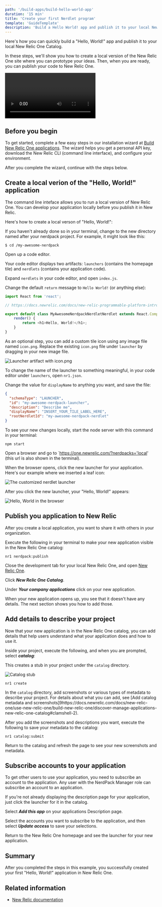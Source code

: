 ```yaml
---
path: '/build-apps/build-hello-world-app'
duration: '15 min'
title: 'Create your first Nerdlet program'
template: 'GuideTemplate'
description: 'Build a Hello World! app and publish it to your local New Relic One Catalog'
---
```

<Intro>

Here's how you can quickly build a "Hello, World!" app and publish it to your local New Relic One Catalog.

In these steps, we'll show you how to create a local version of the New Relic One site where you can prototype your ideas. Then, when you are ready, you can publish your code to New Relic One.

<Video id="ZagZfNQYJEU" type="youtube"/>


</Intro>

## Before you begin

To get started, complete a few easy steps in our installation wizard at [Build New Relic One applications](https://one.newrelic.com/launcher/developer-center.launcher?pane=eyJuZXJkbGV0SWQiOiJkZXZlbG9wZXItY2VudGVyLmRldmVsb3Blci1jZW50ZXIifQ==). The wizard helps you get a personal API key, download the New Relic CLI (command line interface), and configure your environment.

After you complete the wizard, continue with the steps below.


## Create a local verion of the "Hello, World!" application

The command line inteface allows you to run a local version of New Relic One. You can develop your application locally before you publish it in New Relic.

Here's how to create a local verson of "Hello, World!":

<Steps>

  <Step>

If you haven't already done so in your terminal, change to the new directory named after your nerdpack project. For example, it might look like this:

  ```
  $ cd /my-awesome-nerdpack
  ```
  </Step>

  <Step>

Open up a code editor.

<Important>Your code editor displays two artifacts: `launchers` (contains the homepage tile) and `nerdlets` (contains your application code).</Important>

  </Step>

  <Step>

Expand `nerdlets` in your code editor, and open `index.js`.

  </Step>

  <Step>

Change the default `return` message to `Hello World!` (or anything else):

  ```js
  import React from 'react';
  
  // https://docs.newrelic.com/docs/new-relic-programmable-platform-introduction

  export default class MyAwesomeNerdpackNerdletNerdlet extends React.Component {
      render() {
          return <h1>Hello, World!</h1>;
      }
  }
  ```

  </Step>

  <Step>

As an optional step, you can add a custom tile icon using any image file named `icon.png`. Replace the existing `icon.png` file under `launcher` by dragging in your new image file.

![Launcher artifact with icon.png](../images/create-hello-world/custom-tile.png)

  </Step>

  <Step>
  
To change the name of the launcher to something meaningful, in your code editor under `launchers`, open `nr1.json`.
    
  </Step>  
    
  <Step>

Change the value for `displayName` to anything you want, and save the file:  

  ```json
  {
    "schemaType": "LAUNCHER",
    "id": "my-awesome-nerdpack-launcher",
    "description": "Describe me",
    "displayName": "INSERT_YOUR_TILE_LABEL_HERE",
    "rootNerdletId": "my-awesome-nerdpack-nerdlet"
}
```

  </Step>

  <Step>

To see your new changes locally, start the node server with this command in your terminal:

  ```
  npm start
  ```
  </Step>

  <Step>

Open a browser and go to `https://one.newrelic.com/?nerdpacks='local' (this url is also shown in the terminal).

  </Step>

  <Step>

When the browser opens, click the new launcher for your application. Here's our example where we inserted a leaf icon:

![The customized nerdlet launcher](../images/create-hello-world/hello-world-launcher.png)

  </Step>

</Steps>

After you click the new launcher, your "Hello, World!" appears:

![Hello, World in the browser](../images/create-hello-world/hello-world-output-local.png)

## Publish you application to New Relic

After you create a local application, you want to share it with others in your organization. 


<Steps>

  <Step>

Execute the following in your terminal to make your new application visible in the New Relic One catalog:

  ```
  nr1 nerdpack:publish
  ```
  </Step>

  <Step>
  
Close the development tab for your local New Relic One, and open [New Relic One](https://one.newrelic.com).
  
  </Step>

  <Step>

Click ***New Relic One Catalog***.

  </Step>

  <Step>

Under ***Your company applications*** click on your new application.

  </Step>

</Steps>

When your new application opens up, you see that it doesn't have any details. The next section shows you how to add those.

## Add details to describe your project

Now that your new application is in the New Relic One catalog, you can add details that help users understand what your application does and how to use it.

<Steps>

  <Step>

Inside your project, execute the following, and when you are prompted, select ***catalog***:

<Important>This creates a stub in your project under the `catalog` directory.</Important>

![Catalog stub](../images/create-hello-world/new-catalog-stub.png)

  ```
  nr1 create
  ```

  </Step>

In the `catalog` directory, add screenshots or various types of metadata to describe your project. For details about what you can add, see [Add catalog metadata and screenshots]9https://docs.newrelic.com/docs/new-relic-one/use-new-relic-one/build-new-relic-one/discover-manage-applications-new-relic-one-catalog#clamshell-2).

  </Step>

  <Step>

After you add the screenshots and descriptions you want, execute the following to save your metadata to the catalog:

  ```
  nr1 catalog:submit
  ```

  </Step>

  <Step>

Return to the catalog and refresh the page to see your new screenshots and metadata.

  </Step>

</Step>


## Subscribe accounts to your application

To get other users to use your application, you need to subscribe an account to the application. Any user with the NerdPack Manager role can subscribe an account to an application.

<Steps>
  
  <Step>

If you're not already displaying the description page for your application, just click the launcher for it in the catalog.

  </Step>

  <Step>

Select ***Add this app*** on your applications Description page.

  </Step>

  <Step>

Select the accounts you want to subscribe to the application, and then select ***Update access*** to save your selections.

  </Step>

</Steps>

Return to the New Relic One homepage and see the launcher for your new application.

## Summary

After you completed the steps in this example, you successfully created your first "Hello, World!" application in New Relic One.

## Related information

- [New Relic documentation](https://docs.newrelic.com/docs/new-relic-one/use-new-relic-one/build-new-relic-one/new-relic-one-build-your-own-custom-new-relic-one-application)
